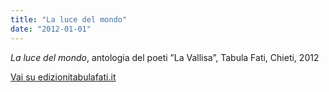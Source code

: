 ```yaml
---
title: "La luce del mondo"
date: "2012-01-01"
---
```


_La luce del mondo_, antologia del poeti ”La Vallisa”, Tabula Fati,
Chieti, 2012

[Vai su
edizionitabulafati.it](http://www.edizionitabulafati.it/lalucedelmondo.htm)
